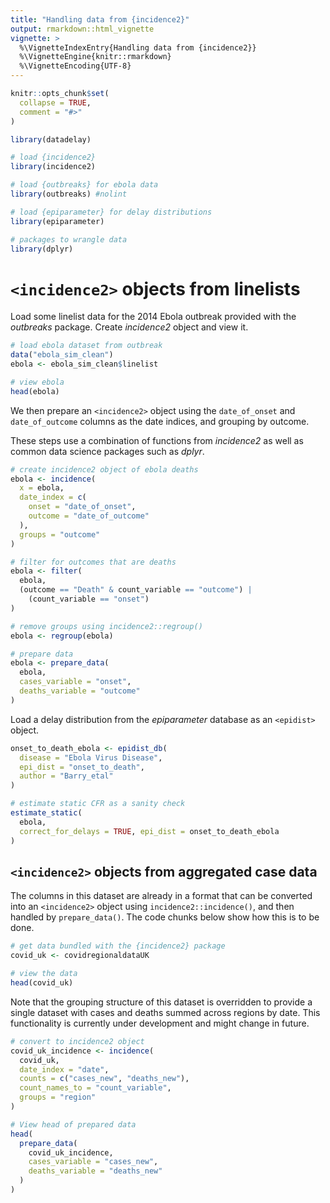 ```yaml
---
title: "Handling data from {incidence2}"
output: rmarkdown::html_vignette
vignette: >
  %\VignetteIndexEntry{Handling data from {incidence2}}
  %\VignetteEngine{knitr::rmarkdown}
  %\VignetteEncoding{UTF-8}
---
```


```r
knitr::opts_chunk$set(
  collapse = TRUE,
  comment = "#>"
)
```

```r
library(datadelay)

# load {incidence2}
library(incidence2)

# load {outbreaks} for ebola data
library(outbreaks) #nolint

# load {epiparameter} for delay distributions
library(epiparameter)

# packages to wrangle data
library(dplyr)
```

# `<incidence2>` objects from linelists

Load some linelist data for the 2014 Ebola outbreak provided with the _outbreaks_ package. Create _incidence2_ object and view it.

```r
# load ebola dataset from outbreak
data("ebola_sim_clean")
ebola <- ebola_sim_clean$linelist

# view ebola
head(ebola)
```

We then prepare an `<incidence2>` object using the `date_of_onset` and `date_of_outcome` columns as the date indices, and grouping by outcome.

These steps use a combination of functions from _incidence2_ as well as common data science packages such as _dplyr_.

```r
# create incidence2 object of ebola deaths
ebola <- incidence(
  x = ebola,
  date_index = c(
    onset = "date_of_onset",
    outcome = "date_of_outcome"
  ),
  groups = "outcome"
)

# filter for outcomes that are deaths
ebola <- filter(
  ebola,
  (outcome == "Death" & count_variable == "outcome") |
    (count_variable == "onset")
)

# remove groups using incidence2::regroup()
ebola <- regroup(ebola)

# prepare data
ebola <- prepare_data(
  ebola,
  cases_variable = "onset",
  deaths_variable = "outcome"
)
```

Load a delay distribution from the _epiparameter_ database as an `<epidist>` object.

```r
onset_to_death_ebola <- epidist_db(
  disease = "Ebola Virus Disease",
  epi_dist = "onset_to_death",
  author = "Barry_etal"
)
```

```r
# estimate static CFR as a sanity check
estimate_static(
  ebola,
  correct_for_delays = TRUE, epi_dist = onset_to_death_ebola
)
```

## `<incidence2>` objects from aggregated case data

The columns in this dataset are already in a format that can be converted into an `<incidence2>` object using `incidence2::incidence()`, and then handled by `prepare_data()`.
The code chunks below show how this is to be done.

```r
# get data bundled with the {incidence2} package
covid_uk <- covidregionaldataUK

# view the data
head(covid_uk)
```

Note that the grouping structure of this dataset is overridden to provide a single dataset with cases and deaths summed across regions by date.
This functionality is currently under development and might change in future.

```r
# convert to incidence2 object
covid_uk_incidence <- incidence(
  covid_uk,
  date_index = "date",
  counts = c("cases_new", "deaths_new"),
  count_names_to = "count_variable",
  groups = "region"
)

# View head of prepared data
head(
  prepare_data(
    covid_uk_incidence,
    cases_variable = "cases_new",
    deaths_variable = "deaths_new"
  )
)
```
